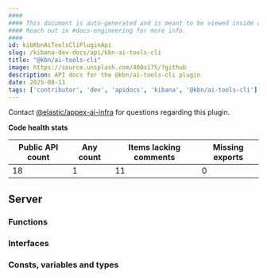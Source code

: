 ```yaml
---
####
#### This document is auto-generated and is meant to be viewed inside our experimental, new docs system.
#### Reach out in #docs-engineering for more info.
####
id: kibKbnAiToolsCliPluginApi
slug: /kibana-dev-docs/api/kbn-ai-tools-cli
title: "@kbn/ai-tools-cli"
image: https://source.unsplash.com/400x175/?github
description: API docs for the @kbn/ai-tools-cli plugin
date: 2025-08-11
tags: ['contributor', 'dev', 'apidocs', 'kibana', '@kbn/ai-tools-cli']
---
```




Contact [@elastic/appex-ai-infra](https://github.com/orgs/elastic/teams/appex-ai-infra) for questions regarding this plugin.

**Code health stats**

| Public API count  | Any count | Items lacking comments | Missing exports |
|-------------------|-----------|------------------------|-----------------|
| 18 | 1 | 11 | 0 |

## Server

### Functions
<DocDefinitionList data={kbnAiToolsCliObj.server.functions}/>

### Interfaces
<DocDefinitionList data={kbnAiToolsCliObj.server.interfaces}/>

### Consts, variables and types
<DocDefinitionList data={kbnAiToolsCliObj.server.misc}/>

